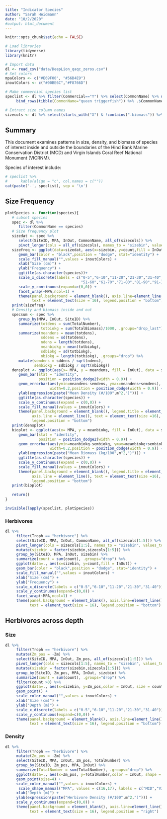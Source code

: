 ```yaml
---
title: "Indicator Species"
author: "Sarah Heidmann"
date: "10/2/2020"
#output: html_document
---
```


```r
knitr::opts_chunk$set(echo = FALSE)
```
```r
# Load libraries
library(tidyverse)
library(knitr)
```
```r
# Import data
dl <- read_csv("data/DeepLion_qaqc_zeros.csv")
# Set colors
mpaColors <- c("#E69F00", "#56B4E9")
inoutColors <- c("#00BE6C","#F8766D")

# Make commercial species list
speclist <- dl %>% filter(Commercial=="Y") %>% select(CommonName) %>% unique() %>% 
     bind_rows(tibble(CommonName="queen triggerfish")) %>% .$CommonName

# Extract size column names
sizecols <- dl %>% select(starts_with("X") & !contains(".biomass")) %>% names() %>% .[1:11]
```

## Summary

This document examines patterns in size, density, and biomass of species of interest inside and outside the boundaries of the Hind Bank Marine Conservation District (MCD) and Virgin Islands Coral Reef National Monument (VICRNM).

Species of interest include:

```r
# speclist %>%
#      kable(align = "c", col.names = c(""))
cat(paste('-', speclist), sep = '\n') 
```

## Size Frequency
```r
plotSpecies <- function(species){
   # subset species
   spec <- dl %>%
      filter(CommonName == species) 
   # Size frequency plot  
   sizedat <- spec %>%
      select(SiteID, MPA, InOut, CommonName, all_of(sizecols)) %>%
      pivot_longer(cols = all_of(sizecols), names_to = "sizebin", values_to = "count")
   sizefreq <- ggplot(data=sizedat, aes(x=sizebin, y=count,fill = InOut)) +
      geom_bar(color = "black",position = "dodge", stat="identity") +
      scale_fill_manual("",values = inoutColors) +
      xlab("Size (cm)") +
      ylab("Frequency") +
      ggtitle(as.character(species))+
      scale_x_discrete(labels = c("0-5","6-10","11-20","21-30","31-40","41-50",
                                  "51-60","61-70","71-80","81-90","91-100")) +
      scale_y_continuous(expand=c(0,0)) +
      facet_wrap(~MPA,ncol=1) +
      theme(panel.background = element_blank(), axis.line=element_line(),
            text = element_text(size = 16), legend.position = "bottom")
   print(sizefreq)
   # Density and biomass inside and out
   specsum <- spec %>%
      group_by(MPA, InOut, SiteID) %>%
      summarize(totdens = sum(TotalNumber), 
                totbiokg = sum(TotalBiomass)/1000, .groups="drop_last") %>%
      summarize(meandens = mean(totdens),
                sddens = sd(totdens),
                ndens = length(totdens), 
                meanbiokg = mean(totbiokg),
                sdbiokg = sd(totbiokg),
                nbiokg = length(totbiokg), .groups="drop") %>%
      mutate(semdens = sddens / sqrt(ndens), 
             sembiokg = sdbiokg / sqrt(nbiokg))
   densplot <- ggplot(aes(x= MPA, y = meandens, fill = InOut), data = specsum) +
      geom_bar(stat = "identity", 
               position = position_dodge2(width = 0.9)) +
      geom_errorbar(aes(ymin=meandens-semdens, ymax=meandens+semdens),
                    width=0.2,position = position_dodge(width = 0.9)) +
      ylab(expression(paste("Mean Density (#/100",m^2,")"))) +
      ggtitle(as.character(species)) +
      scale_y_continuous(expand = c(0,0)) +
      scale_fill_manual(values = inoutColors) +
      theme(panel.background = element_blank(), legend.title = element_blank(),
            axis.line = element_line(), text = element_text(size =16),
            legend.position = "bottom")
   print(densplot)
   bioplot <- ggplot(aes(x= MPA, y = meanbiokg, fill = InOut), data = specsum) +
      geom_bar(stat = "identity", 
               position = position_dodge2(width = 0.9)) +
      geom_errorbar(aes(ymin=meanbiokg-sembiokg, ymax=meanbiokg+sembiokg),
                    width=0.2,position = position_dodge(width = 0.9)) +
      ylab(expression(paste("Mean Biomass (kg/100",m^2,")"))) +
      ggtitle(as.character(species)) +
      scale_y_continuous(expand = c(0,0)) +
      scale_fill_manual(values = inoutColors) +
      theme(panel.background = element_blank(), legend.title = element_blank(),
            axis.line = element_line(), text = element_text(size =16),
            legend.position = "bottom")
   print(bioplot)
   
   return()
}

invisible(lapply(speclist, plotSpecies))
```

### Herbivores
```r
dl %>%
     filter(Troph == "herbivore") %>%
     select(SiteID, MPA, InOut, CommonName, all_of(sizecols[1:5])) %>%
     pivot_longer(cols = sizecols[1:5], names_to = "sizebin", values_to = "count") %>%
     mutate(sizebin = factor(sizebin,sizecols[1:5])) %>%
     group_by(SiteID, MPA, InOut, sizebin) %>%
     summarize(count = sum(count), .groups="drop") %>%
     ggplot(data=., aes(x=sizebin, y=count,fill = InOut)) +
     geom_bar(color = "black",position = "dodge", stat="identity") +
     scale_fill_manual("",values = inoutColors) +
     xlab("Size (cm)") +
     ylab("Frequency") +
     scale_x_discrete(labels = c("0-5","6-10","11-20","21-30","31-40")) +
     scale_y_continuous(expand=c(0,0)) +
     facet_wrap(~MPA,ncol=1) +
     theme(panel.background = element_blank(), axis.line=element_line(),
           text = element_text(size = 16), legend.position = "bottom")
```

## Herbivores across depth

### Size

```r
dl %>%
     filter(Troph == "herbivore") %>%
     mutate(Zm_pos = -Zm) %>%
     select(SiteID, MPA, InOut, Zm_pos, all_of(sizecols[1:5])) %>%
     pivot_longer(cols = sizecols[1:5], names_to = "sizebin", values_to = "count") %>%
     mutate(sizebin = factor(sizebin,sizecols[1:5])) %>%
     group_by(SiteID, Zm_pos, MPA, InOut, sizebin) %>%
     summarize(count = sum(count), .groups="drop") %>%
     filter(count >0) %>%
     ggplot(data=., aes(x=sizebin, y=Zm_pos,color = InOut, size = count)) +
     geom_point() +
     scale_color_manual("",values = inoutColors) +
     xlab("Size (cm)") +
     ylab("Depth (m)") +
     scale_x_discrete(labels = c("0-5","6-10","11-20","21-30","31-40")) +
     scale_y_continuous(expand=c(0,0)) +
     theme(panel.background = element_blank(), axis.line=element_line(),
           text = element_text(size = 16), legend.position = "bottom")
```

### Density
```r
dl %>%
     filter(Troph == "herbivore") %>%
     mutate(Zm_pos = -Zm) %>%
     select(SiteID, MPA, InOut, Zm_pos, TotalNumber) %>%
     group_by(SiteID, Zm_pos, MPA, InOut) %>%
     summarize(TotalNumber = sum(TotalNumber), .groups="drop") %>%
     ggplot(data=., aes(x=Zm_pos, y=TotalNumber,color = InOut, shape = MPA)) +
     geom_point(size=4) +
     scale_color_manual("",values = inoutColors) +
      scale_shape_manual("MPA", values = c(16,17), labels = c("MCD","VICRNM")) +
     xlab("Depth (m)") +
     ylab(expression(paste("Herbivore Density (#/100",m^2,")"))) +
     scale_y_continuous(expand=c(0,0)) +
     theme(panel.background = element_blank(), axis.line=element_line(),
           text = element_text(size = 16), legend.position = "right")
```

